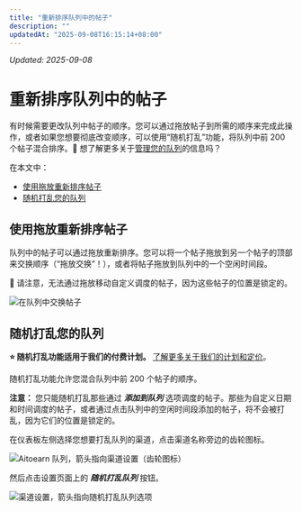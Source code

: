 ```yaml
---
title: "重新排序队列中的帖子"
description: ""
updatedAt: "2025-09-08T16:15:14+08:00"
---
```

<!-- UPDATED_AT -->
_Updated: 2025-09-08_

# 重新排序队列中的帖子

有时候需要更改队列中帖子的顺序。您可以通过拖放帖子到所需的顺序来完成此操作，或者如果您想要彻底改变顺序，可以使用“随机打乱”功能，将队列中前 200 个帖子混合排序。🎥 想了解更多关于[管理您的队列](https://fast.wistia.net/embed/channel/nasetpeuf7?wchannelid=nasetpeuf7&wmediaid=ow99bmfwht)的信息吗？

在本文中：
- [使用拖放重新排序帖子](#h_01ERDHCTGGA588KTBKWG0HD722)
- [随机打乱您的队列](#h_01ERDHDDB4R87P08M我们579DJ30)

## 使用拖放重新排序帖子

队列中的帖子可以通过拖放重新排序。您可以将一个帖子拖放到另一个帖子的顶部来交换顺序（“拖放交换”！），或者将帖子拖放到队列中的一个空闲时间段。

📝 请注意，无法通过拖放移动自定义调度的帖子，因为这些帖子的位置是锁定的。

![在队列中交换帖子](//d33v4339jhl8k0.cloudfront.net/docs/assets/64cb6cf86d4a3e191f237e66/图片s/66e45f83dd5b956281ae4cc9/文件-AGU21C93KL.gif)

## 随机打乱您的队列

**⭐️ 随机打乱功能适用于我们的付费计划。** [了解更多关于我们的计划和定价](https://aitoearn.com/pricing)。

随机打乱功能允许您混合队列中前 200 个帖子的顺序。

**注意：** 您只能随机打乱那些通过 ***添加到队列*** 选项调度的帖子。那些为自定义日期和时间调度的帖子，或者通过点击队列中的空闲时间段添加的帖子，将不会被打乱，因为它们的位置是锁定的。

在仪表板左侧选择您想要打乱队列的渠道，点击渠道名称旁边的齿轮图标。

![Aitoearn 队列，箭头指向渠道设置（齿轮图标）](//d33v4339jhl8k0.cloudfront.net/docs/assets/64cb6cf86d4a3e191f237e66/图片s/66b65fa765e01777a933364f/文件-Gn3mjulR7w.jpg)

然后点击设置页面上的 ***随机打乱队列*** 按钮。

![渠道设置，箭头指向随机打乱队列选项](//d33v4339jhl8k0.cloudfront.net/docs/assets/64cb6cf86d4a3e191f237e66/图片s/66b65f50067e9c553dc82595/文件-Z1z8PvTeBg.jpg)
